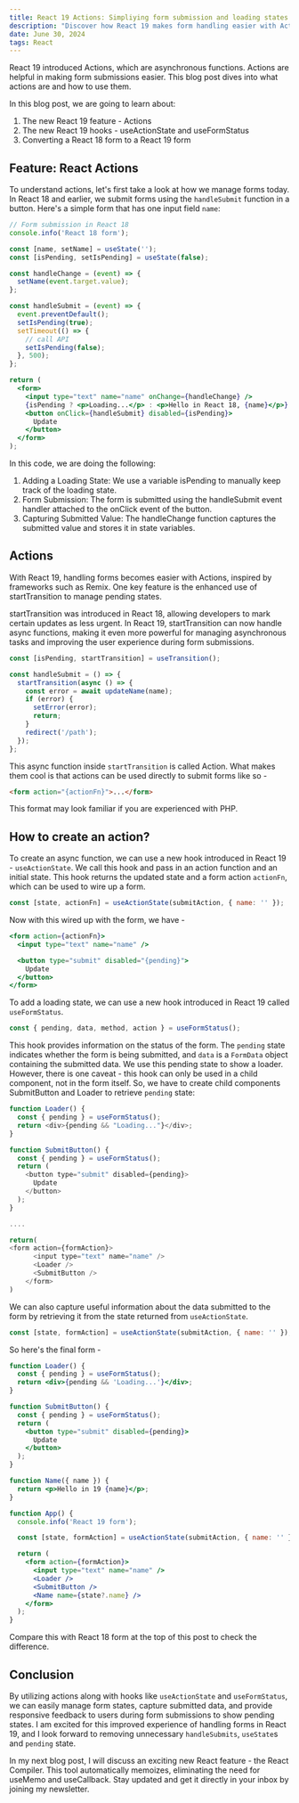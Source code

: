 ```yaml
---
title: React 19 Actions: Simpliying form submission and loading states
description: "Discover how React 19 makes form handling easier with Actions. Learn to use startTransition, useActionState, and useFormStatus to make it easier to submit forms in React 19."
date: June 30, 2024
tags: React
---
```


React 19 introduced Actions, which are asynchronous functions. Actions are helpful in making form submissions easier. This blog post dives into what actions are and how to use them.

In this blog post, we are going to learn about:

1. The new React 19 feature - Actions
1. The new React 19 hooks - useActionState and useFormStatus
1. Converting a React 18 form to a React 19 form

## Feature: React Actions

To understand actions, let's first take a look at how we manage forms today. In React 18 and earlier, we submit forms using the `handleSubmit` function in a button. Here's a simple form that has one input field `name`:

```jsx
// Form submission in React 18
console.info('React 18 form');

const [name, setName] = useState('');
const [isPending, setIsPending] = useState(false);

const handleChange = (event) => {
  setName(event.target.value);
};

const handleSubmit = (event) => {
  event.preventDefault();
  setIsPending(true);
  setTimeout(() => {
    // call API
    setIsPending(false);
  }, 500);
};

return (
  <form>
    <input type="text" name="name" onChange={handleChange} />
    {isPending ? <p>Loading...</p> : <p>Hello in React 18, {name}</p>}
    <button onClick={handleSubmit} disabled={isPending}>
      Update
    </button>
  </form>
);
```

In this code, we are doing the following:

1. Adding a Loading State: We use a variable isPending to manually keep track of the loading state.
1. Form Submission: The form is submitted using the handleSubmit event handler attached to the onClick event of the button.
1. Capturing Submitted Value: The handleChange function captures the submitted value and stores it in state variables.

## Actions

With React 19, handling forms becomes easier with Actions, inspired by frameworks such as Remix. One key feature is the enhanced use of startTransition to manage pending states.

startTransition was introduced in React 18, allowing developers to mark certain updates as less urgent. In React 19, startTransition can now handle async functions, making it even more powerful for managing asynchronous tasks and improving the user experience during form submissions.

```js
const [isPending, startTransition] = useTransition();

const handleSubmit = () => {
  startTransition(async () => {
    const error = await updateName(name);
    if (error) {
      setError(error);
      return;
    }
    redirect('/path');
  });
};
```

This async function inside `startTransition` is called Action. What makes them cool is that actions can be used directly to submit forms like so -

```html
<form action="{actionFn}">...</form>
```

This format may look familiar if you are experienced with PHP.

## How to create an action?

To create an async function, we can use a new hook introduced in React 19 - `useActionState`. We call this hook and pass in an action function and an initial state. This hook returns the updated state and a form action `actionFn`, which can be used to wire up a form.

```js
const [state, actionFn] = useActionState(submitAction, { name: '' });
```

Now with this wired up with the form, we have -

```jsx
<form action={actionFn}>
  <input type="text" name="name" />

  <button type="submit" disabled="{pending}">
    Update
  </button>
</form>
```

To add a loading state, we can use a new hook introduced in React 19 called `useFormStatus`.

```js
const { pending, data, method, action } = useFormStatus();
```

This hook provides information on the status of the form. The `pending` state indicates whether the form is being submitted, and `data` is a `FormData` object containing the submitted data. We use this pending state to show a loader. However, there is one caveat - this hook can only be used in a child component, not in the form itself. So, we have to create child components SubmitButton and Loader to retrieve `pending` state:

```js
function Loader() {
  const { pending } = useFormStatus();
  return <div>{pending && "Loading..."}</div>;
}

function SubmitButton() {
  const { pending } = useFormStatus();
  return (
    <button type="submit" disabled={pending}>
      Update
    </button>
  );
}

....

return(
<form action={formAction}>
      <input type="text" name="name" />
      <Loader />
      <SubmitButton />
    </form>
)
```

We can also capture useful information about the data submitted to the form by retrieving it from the state returned from `useActionState`.

```js
const [state, formAction] = useActionState(submitAction, { name: '' });
```

So here's the final form -

```jsx
function Loader() {
  const { pending } = useFormStatus();
  return <div>{pending && 'Loading...'}</div>;
}

function SubmitButton() {
  const { pending } = useFormStatus();
  return (
    <button type="submit" disabled={pending}>
      Update
    </button>
  );
}

function Name({ name }) {
  return <p>Hello in 19 {name}</p>;
}

function App() {
  console.info('React 19 form');

  const [state, formAction] = useActionState(submitAction, { name: '' });

  return (
    <form action={formAction}>
      <input type="text" name="name" />
      <Loader />
      <SubmitButton />
      <Name name={state?.name} />
    </form>
  );
}
```

Compare this with React 18 form at the top of this post to check the difference.

## Conclusion

By utilizing actions along with hooks like `useActionState` and `useFormStatus`, we can easily manage form states, capture submitted data, and provide responsive feedback to users during form submissions to show pending states. I am excited for this improved experience of handling forms in React 19, and I look forward to removing unnecessary `handleSubmits`, `useState`s and `pending` state.

In my next blog post, I will discuss an exciting new React feature - the React Compiler. This tool automatically memoizes, eliminating the need for useMemo and useCallback. Stay updated and get it directly in your inbox by joining my newsletter.
